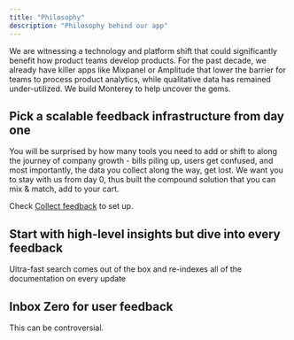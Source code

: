 ```yaml
---
title: "Philosophy"
description: "Philosophy behind our app"
---
```


We are witnessing a technology and platform shift that could significantly benefit how product teams develop products. For the past decade, we already have killer apps like Mixpanel or Amplitude that lower the barrier for teams to process product analytics, while qualitative data has remained under-utilized. We build Monterey to help uncover the gems.

## Pick a scalable feedback infrastructure from day one

You will be surprised by how many tools you need to add or shift to along the journey of company growth - bills piling up, users get confused, and most importantly, the data you collect along the way, get lost. We want you to stay with us from day 0, thus built the compound solution that you can mix & match, add to your cart.

Check [Collect feedback](../collect-feedback) to set up.


## Start with high-level insights but dive into every feedback

Ultra-fast search comes out of the box and re-indexes all of the documentation on every update


## Inbox Zero for user feedback

This can be controversial.
